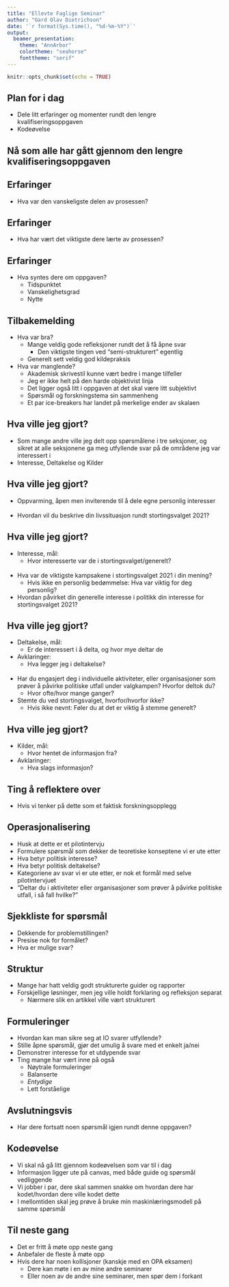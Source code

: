 ```yaml
---
title: "Ellevte Faglige Seminar"
author: "Gard Olav Dietrichson"
date: '`r format(Sys.time(), "%d-%m-%Y")`'
output: 
  beamer_presentation:
    theme: "AnnArbor"
    colortheme: "seahorse"
    fonttheme: "serif"
---
```


```r
knitr::opts_chunk$set(echo = TRUE)
```

## Plan for i dag

- Dele litt erfaringer og momenter rundt den lengre kvalifiseringsoppgaven
- Kodeøvelse

## Nå som alle har gått gjennom den lengre kvalifiseringsoppgaven

## Erfaringer

- Hva var den vanskeligste delen av prosessen?

## Erfaringer

- Hva har vært det viktigste dere lærte av prosessen?

## Erfaringer

- Hva syntes dere om oppgaven?
  - Tidspunktet
  - Vanskelighetsgrad
  - Nytte

## Tilbakemelding

- Hva var bra?
  - Mange veldig gode refleksjoner rundt det å få åpne svar
    - Den viktigste tingen ved "semi-strukturert" egentlig
  - Generelt sett veldig god kildepraksis
- Hva var manglende?
  - Akademisk skrivestil kunne vært bedre i mange tilfeller
  - Jeg er ikke helt på den harde objektivist linja
  - Det ligger også litt i oppgaven at det skal være litt subjektivt
  - Spørsmål og forskningstema sin sammenheng
  - Et par ice-breakers har landet på merkelige ender av skalaen 

## Hva ville jeg gjort?

- Som mange andre ville jeg delt opp spørsmålene i tre seksjoner, og sikret at alle seksjonene ga meg utfyllende svar på de områdene jeg var interessert i
- Interesse, Deltakelse og Kilder

## Hva ville jeg gjort?

- Oppvarming, åpen men inviterende til å dele egne personlig interesser
<br> <br>
- Hvordan vil du beskrive din livssituasjon rundt stortingsvalget 2021?

## Hva ville jeg gjort?

- Interesse, mål:
  - Hvor interesserte var de i stortingsvalget/generelt?
<br> <br>
- Hva var de viktigste kampsakene i stortingsvalget 2021 i din mening?
  - Hvis ikke en personlig bedømmelse: Hva var viktig for deg personlig?
- Hvordan påvirket din generelle interesse i politikk din interesse for stortingsvalget 2021?

## Hva ville jeg gjort?

- Deltakelse, mål:
  - Er de interessert i å delta, og hvor mye deltar de
- Avklaringer:
  - Hva legger jeg i deltakelse?
<br> <br>
- Har du engasjert deg i individuelle aktiviteter, eller organisasjoner som prøver å påvirke politiske utfall under valgkampen? Hvorfor deltok du?
  - Hvor ofte/hvor mange ganger?
- Stemte du ved stortingsvalget, hvorfor/hvorfor ikke?
  - Hvis ikke nevnt: Føler du at det er viktig å stemme generelt?
  
## Hva ville jeg gjort?

- Kilder, mål:
  - Hvor hentet de informasjon fra?
- Avklaringer:
  - Hva slags informasjon?

## Ting å reflektere over 

- Hvis vi tenker på dette som et faktisk forskningsopplegg

## Operasjonalisering

- Husk at dette er et pilotintervju
- Formulere spørsmål som dekker de teoretiske konseptene vi er ute etter
- Hva betyr politisk interesse?
- Hva betyr politisk deltakelse?
- Kategoriene av svar vi er ute etter, er nok et formål med selve pilotintervjuet
- "Deltar du i aktiviteter eller organisasjoner som prøver å påvirke politiske utfall, i så fall hvilke?"

## Sjekkliste for spørsmål

- Dekkende for problemstillingen?
- Presise nok for formålet?
- Hva er mulige svar?

## Struktur

- Mange har hatt veldig godt strukturerte guider og rapporter
- Forskjellige løsninger, men jeg ville holdt forklaring og refleksjon separat
  - Nærmere slik en artikkel ville vært strukturert

## Formuleringer

- Hvordan kan man sikre seg at IO svarer utfyllende?
- Stille åpne spørsmål, gjør det umulig å svare med et enkelt ja/nei
- Demonstrer interesse for et utdypende svar
- Ting mange har vært inne på også
  - Nøytrale formuleringer
  - Balanserte
  - *Entydige*
  - Lett forståelige

## Avslutningsvis

- Har dere fortsatt noen spørsmål igjen rundt denne oppgaven?

## Kodeøvelse

- Vi skal nå gå litt gjennom kodeøvelsen som var til i dag
- Informasjon ligger ute på canvas, med både guide og spørsmål vedliggende
- Vi jobber i par, dere skal sammen snakke om hvordan dere har kodet/hvordan dere ville kodet dette
- I mellomtiden skal jeg prøve å bruke min maskinlæringsmodell på samme spørsmål

## Til neste gang

- Det er fritt å møte opp neste gang
- Anbefaler de fleste å møte opp
- Hvis dere har noen kollisjoner (kanskje med en OPA eksamen)
  - Dere kan møte i en av mine andre seminarer
  - Eller noen av de andre sine seminarer, men spør dem i forkant
